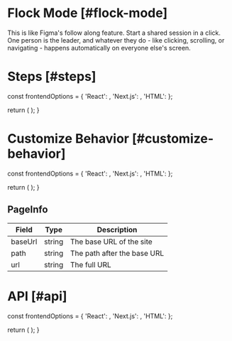 
# Flock Mode [#flock-mode]

<NextSeo 
  title="Velt Docs - Flock Mode"
  description="Flock mode documentation page for the Velt SDK"
/>
<Subheading>This is like Figma's follow along feature. Start a shared session in a click. One person is the leader, and whatever they do - like clicking, scrolling, or navigating - happens automatically on everyone else's screen.</Subheading>
<FlockDemo />

# Steps [#steps]


  const frontendOptions = {
    'React': <ReactFlockOverview sectionId="steps" />,
    'Next.js': <ReactFlockOverview sectionId="steps" />,
    'HTML': <HTMLFlockOverview sectionId="steps" />
  };

  return (
    <StepTabs frontendOptions={frontendOptions} />
  );
}

<FlockSteps />

# Customize Behavior [#customize-behavior]


  const frontendOptions = {
    'React': <ReactFlockCustom sectionId="customize-behavior" />,
    'Next.js': <ReactFlockCustom sectionId="customize-behavior" />,
    'HTML': <HTMLFlockCustom sectionId="customize-behavior" />
  };

  return (
    <StepTabs frontendOptions={frontendOptions} />
  );
}

<FlockCustomSteps />

## PageInfo

| Field | Type | Description |
| --- | --- | --- |
| baseUrl | string | The base URL of the site |
| path | string | The path after the base URL |
| url | string | The full URL |

# API [#api]


  const frontendOptions = {
    'React': <ReactFlockAPI sectionId="api" />,
    'Next.js': <ReactFlockAPI sectionId="api" />,
    'HTML': <HTMLFlockAPI sectionId="api" />
  };
  
  return (
    <StepTabs frontendOptions={frontendOptions} />
  );
}

<FlockAPISteps />